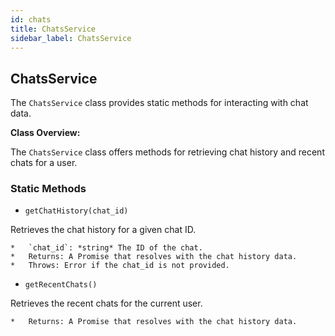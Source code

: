 ```yaml
---
id: chats
title: ChatsService
sidebar_label: ChatsService
---
```


## ChatsService

The `ChatsService` class provides static methods for interacting with chat data.

**Class Overview:**

The `ChatsService` class offers methods for retrieving chat history and recent chats for a user.

### Static Methods

*   `getChatHistory(chat_id)`

Retrieves the chat history for a given chat ID.

    *   `chat_id`: *string* The ID of the chat.
    *   Returns: A Promise that resolves with the chat history data.
    *   Throws: Error if the chat_id is not provided.

*   `getRecentChats()`

Retrieves the recent chats for the current user.

    *   Returns: A Promise that resolves with the chat history data.
